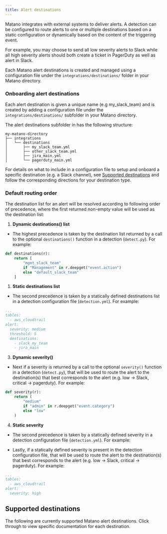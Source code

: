 ```yaml
---
title: Alert destinations
---
```




Matano integrates with external systems to deliver alerts. A detection can be configured to route alerts to one or multiple destinations based on a static configuration or dynamically based on the content of the triggering event.

For example, you may choose to send all low severity alerts to Slack while all high severity alerts should both create a ticket in PagerDuty as well as alert in Slack.

Each Matano alert destinations is created and managed using a configuration file under the `integrations/destinations/` folder in your Matano directory.

### Onboarding alert destinations

Each alert destination is given a unique name (e.g my_slack_team) and is created by adding a configuration file under the `integrations/destinations/` subfolder in your Matano directory.

The alert destinations subfolder in has the following structure:

```
my-matano-directory
├── integrations
│   └── destinations
│       ├── my_slack_team.yml
│       ├── other_slack_team.yml
│       ├── jira_main.yml
│       └── pagerduty_main.yml
```

For details on what to include in a configuration file to setup and onboard a specific destination (e.g. a Slack channel), see [Supported destinations](#supported-destinations) and follow the corresponding directions for your destination type.

### Default routing order

The destination list for an alert will be resolved according to following order of precedence, where the first returned non-empty value will be used as the destination list: 

1) **Dynamic destinations() list**
- The highest precedence is taken by the destination list returned by a call to the optional `destinations()` function in a detection (`detect.py`). For example: 

```python
def destinations(r):
    return [
        "mgmt_slack_team"
        if "Management" in r.deepget("event.action")
        else "default_slack_team"
    ]
```

1) **Static destinations list**
- The second precedence is taken by a statically defined destinations list in a detection configuration file (`detection.yml`). For example:

```yml
...
tables:
  - aws_cloudtrail
alert:
  severity: medium
  threshold: 5
  destinations:
    - slack_my_team
    - jira_main
```

3) **Dynamic severity()**
- Next if a severity is returned by a call to the optional `severity()` function in a detection (`detect.py`), that will be used to route the alert to the destination(s) that best corresponds to the alert (e.g. low -> Slack, critical -> pagerduty). For example: 

```python
def severity(r):
    return (
        "medium"
        if "admin" in r.deepget("event.category")
        else "low"
    )
```

4) **Static severity**
- The second precedence is taken by a statically defined severity in a detection configuration file (`detection.yml`). For example:

- Lastly, if a statically defined severity is present in the detection configuration file, that will be used to route the alert to the destination(s) that best corresponds to the alert (e.g. low -> Slack, critical -> pagerduty). For example: 

```yml
...
tables:
  - aws_cloudtrail
alert:
  severity: high
```

## Supported destinations

The following are currently supported Matano alert destinations. Click through to view specific documentation for each destination.

<DocCardList />

